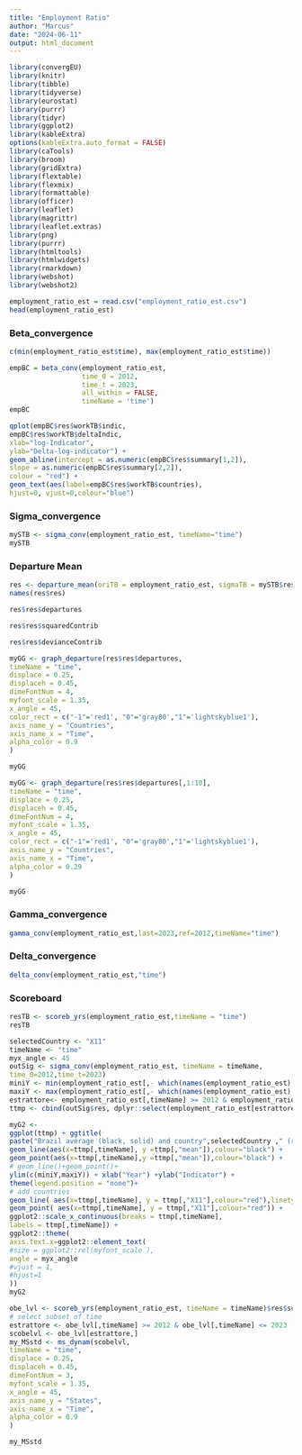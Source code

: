 ---
title: "Employment Ratio"
author: "Marcus"
date: "2024-06-11"
output: html_document
---

```{r message=FALSE}
library(convergEU)
library(knitr)
library(tibble)
library(tidyverse)
library(eurostat)
library(purrr)
library(tidyr)
library(ggplot2)
library(kableExtra)
options(kableExtra.auto_format = FALSE)
library(caTools)
library(broom)
library(gridExtra)
library(flextable)
library(flexmix)
library(formattable) 
library(officer)
library(leaflet)
library(magrittr)
library(leaflet.extras)
library(png)
library(purrr)
library(htmltools)
library(htmlwidgets)
library(rmarkdown)
library(webshot)
library(webshot2)
```

```{r}
employment_ratio_est = read.csv("employment_ratio_est.csv")
head(employment_ratio_est)
```


### Beta_convergence

```{r}
c(min(employment_ratio_est$time), max(employment_ratio_est$time))
```

```{r}
empBC = beta_conv(employment_ratio_est,
                  time_0 = 2012,
                  time_t = 2023,
                  all_within = FALSE,
                  timeName = 'time')
empBC
```


```{r message = FALSE}
qplot(empBC$res$workTB$indic,
empBC$res$workTB$deltaIndic,
xlab="log-Indicator",
ylab="Delta-log-indicator") +
geom_abline(intercept = as.numeric(empBC$res$summary[1,2]),
slope = as.numeric(empBC$res$summary[2,2]),
colour = "red") +
geom_text(aes(label=empBC$res$workTB$countries),
hjust=0, vjust=0,colour="blue")
```

### Sigma_convergence

```{r}
mySTB <- sigma_conv(employment_ratio_est, timeName="time")
mySTB

```

### Departure Mean

```{r}
res <- departure_mean(oriTB = employment_ratio_est, sigmaTB = mySTB$res)
names(res$res)

```

```{r}
res$res$departures
```


```{r}
res$res$squaredContrib
```

```{r}
res$res$devianceContrib
```

```{r}
myGG <- graph_departure(res$res$departures,
timeName = "time",
displace = 0.25,
displaceh = 0.45,
dimeFontNum = 4,
myfont_scale = 1.35,
x_angle = 45,
color_rect = c("-1"='red1', "0"='gray80',"1"='lightskyblue1'),
axis_name_y = "Countries",
axis_name_x = "Time",
alpha_color = 0.9
)

myGG
```

```{r}
myGG <- graph_departure(res$res$departures[,1:10],
timeName = "time",
displace = 0.25,
displaceh = 0.45,
dimeFontNum = 4,
myfont_scale = 1.35,
x_angle = 45,
color_rect = c("-1"='red1', "0"='gray80',"1"='lightskyblue1'),
axis_name_y = "Countries",
axis_name_x = "Time",
alpha_color = 0.29
)

myGG
```

### Gamma_convergence

```{r}
gamma_conv(employment_ratio_est,last=2023,ref=2012,timeName="time")
```

### Delta_convergence

```{r}
delta_conv(employment_ratio_est,"time")
```

### Scoreboard

```{r}
resTB <- scoreb_yrs(employment_ratio_est,timeName = "time")
resTB
```

```{r}
selectedCountry <- "X11"
timeName <- "time"
myx_angle <- 45
outSig <- sigma_conv(employment_ratio_est, timeName = timeName,
time_0=2012,time_t=2023)
miniY <- min(employment_ratio_est[,- which(names(employment_ratio_est) == timeName )])
maxiY <- max(employment_ratio_est[,- which(names(employment_ratio_est) == timeName )])
estrattore<- employment_ratio_est[,timeName] >= 2012 & employment_ratio_est[,timeName] <= 2023
ttmp <- cbind(outSig$res, dplyr::select(employment_ratio_est[estrattore,], -contains(timeName)))

myG2 <-
ggplot(ttmp) + ggtitle(
paste("Brazil average (black, solid) and country",selectedCountry ," (red, dotted)") )+
geom_line(aes(x=ttmp[,timeName], y =ttmp[,"mean"]),colour="black") +
geom_point(aes(x=ttmp[,timeName],y =ttmp[,"mean"]),colour="black") +
# geom_line()+geom_point()+
ylim(c(miniY,maxiY)) + xlab("Year") +ylab("Indicator") +
theme(legend.position = "none")+
# add countries
geom_line( aes(x=ttmp[,timeName], y = ttmp[,"X11"],colour="red"),linetype="dotted") +
geom_point( aes(x=ttmp[,timeName], y = ttmp[,"X11"],colour="red")) +
ggplot2::scale_x_continuous(breaks = ttmp[,timeName],
labels = ttmp[,timeName]) +
ggplot2::theme(
axis.text.x=ggplot2::element_text(
#size = ggplot2::rel(myfont_scale ),
angle = myx_angle
#vjust = 1,
#hjust=1
))
myG2

```

```{r}
obe_lvl <- scoreb_yrs(employment_ratio_est, timeName = timeName)$res$sco_level_num
# select subset of time
estrattore <- obe_lvl[,timeName] >= 2012 & obe_lvl[,timeName] <= 2023
scobelvl <- obe_lvl[estrattore,]
my_MSstd <- ms_dynam(scobelvl,
timeName = "time",
displace = 0.25,
displaceh = 0.45,
dimeFontNum = 3,
myfont_scale = 1.35,
x_angle = 45,
axis_name_y = "States",
axis_name_x = "Time",
alpha_color = 0.9
)

my_MSstd

```